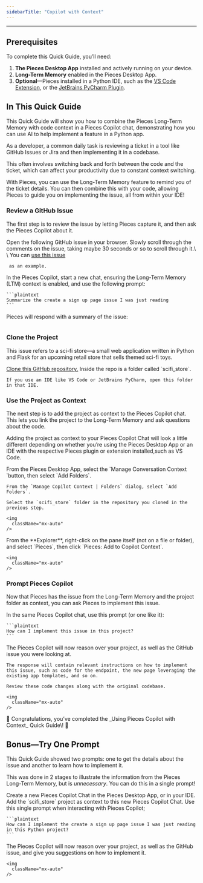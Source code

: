```yaml
---
sidebarTitle: "Copilot with Context"
---
```


---

## Prerequisites

To complete this Quick Guide, you’ll need:

1. **The Pieces Desktop App** installed and actively running on your device.
2. **Long-Term Memory** enabled in the Pieces Desktop App.
3. **Optional**—Pieces installed in a Python IDE, such as the [VS Code Extension](https://docs.pieces.app/products/extensions-plugins/visual-studio-code), or the [JetBrains PyCharm Plugin](https://docs.pieces.app/products/extensions-plugins/jetbrains).

## In This Quick Guide

This Quick Guide will show you how to combine the Pieces Long-Term Memory with code context in a Pieces Copilot chat, demonstrating how you can use AI to help implement a feature in a Python app.

As a developer, a common daily task is reviewing a ticket in a tool like GitHub Issues or Jira and then implementing it in a codebase.

This often involves switching back and forth between the code and the ticket, which can affect your productivity due to constant context switching.

With Pieces, you can use the Long-Term Memory feature to remind you of the ticket details. You can then combine this with your code, allowing Pieces to guide you on implementing the issue, all from within your IDE\!

### Review a GitHub Issue

The first step is to review the issue by letting Pieces capture it, and then ask the Pieces Copilot about it.

<Steps>
  <Step title="Review the GitHub Issue">
    Open the following GitHub issue in your browser. Slowly scroll through the comments on the issue, taking maybe 30 seconds or so to scroll through it.\
    \
    You can <a target="_blank" href="https://github.com/pieces-app/pieces-certification-course-content/issues/1">
    use this issue</a>

     as an example.
  </Step>
  <Step title="Ask Pieces About the Issue">
    In the Pieces Copilot, start a new chat, ensuring the Long-Term Memory (LTM) context is enabled, and use the following prompt:

    ```plaintext
    Summarize the create a sign up page issue I was just reading
    ```
  </Step>
</Steps>

Pieces will respond with a summary of the issue:

<img
  className="mx-auto"
/>

### Clone the Project

This issue refers to a sci-fi store—a small web application written in Python and Flask for an upcoming retail store that sells themed sci-fi toys.

<Steps>
  <Step title="Clone the Project Repo">
    <a target="_blank" href="https://github.com/pieces-app/pieces-certification-course-content">
    Clone this GitHub repository.</a>
  </Step>
  <Step title="Navigate to the Sci-Fi Store folder">
    Inside the repo is a folder called `scifi_store`.

    If you use an IDE like VS Code or JetBrains PyCharm, open this folder in that IDE.
  </Step>
</Steps>

### Use the Project as Context

The next step is to add the project as context to the Pieces Copilot chat. This lets you link the project to the Long-Term Memory and ask questions about the code.

Adding the project as context to your Pieces Copilot Chat will look a little different depending on whether you’re using the Pieces Desktop App or an IDE with the respective Pieces plugin or extension installed,such as VS Code.

<Steps>
  <Step title="via Pieces Desktop App">
    From the Pieces Desktop App, select the `Manage Conversation Context `button, then select `Add Folders`.

    From the `Manage Copilot Context | Folders` dialog, select `Add Folders`.

    Select the `scifi_store` folder in the repository you cloned in the previous step.

    <img
      className="mx-auto"
    />
  </Step>
  <Step title="via VS Code with Pieces Installed">
    From the **Explorer**, right-click on the pane itself (not on a file or folder), and select `Pieces`, then click `Pieces: Add to Copilot Context`.

    <img
      className="mx-auto"
    />
  </Step>
</Steps>

### Prompt Pieces Copilot

Now that Pieces has the issue from the Long-Term Memory and the project folder as context, you can ask Pieces to implement this issue.

<Steps>
  <Step title="Ask Pieces how to Implement the Issue">
    In the same Pieces Copilot chat, use this prompt (or one like it):

    ```plaintext
    How can I implement this issue in this project?
    ```
  </Step>
  <Step title="Check the Response">
    The Pieces Copilot will now reason over your project, as well as the GitHub issue you were looking at.

    The response will contain relevant instructions on how to implement this issue, such as code for the endpoint, the new page leveraging the existing app templates, and so on.

    Review these code changes along with the original codebase.

    <img
      className="mx-auto"
    />
  </Step>
</Steps>

<tip>
  🎉 Congratulations, you’ve completed the _Using Pieces Copilot with Context_ Quick Guide\! 🎉
</tip>

## Bonus—Try One Prompt

This Quick Guide showed two prompts: one to get the details about the issue and another to learn how to implement it.

This was done in 2 stages to illustrate the information from the Pieces Long-Term Memory, but is _unnecessary_. You can do this in a single prompt\!

<Steps>
  <Step title="Create a New Copilot Chat">
    Create a new Pieces Copilot Chat in the Pieces Desktop App, or in your IDE.
  </Step>
  <Step title="Add the Project Folder as Context">
    Add the `scifi_store` project as context to this new Pieces Copilot Chat.
  </Step>
  <Step title="Prompt Pieces Copilot">
    Use this single prompt when interacting with Pieces Copilot;

    ```plaintext
    How can I implement the create a sign up page issue I was just reading in this Python project?
    ```
  </Step>
  <Step title="Check the Response">
    The Pieces Copilot will now reason over your project, as well as the GitHub issue, and give you suggestions on how to implement it.

    <img
      className="mx-auto"
    />
  </Step>
</Steps>